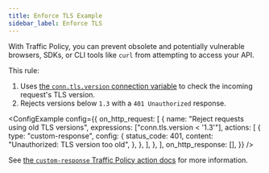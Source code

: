 ```yaml
---
title: Enforce TLS Example
sidebar_label: Enforce TLS
---
```



With Traffic Policy, you can prevent obsolete and potentially vulnerable browsers, SDKs, or CLI tools like `curl` from attempting to access your API.

This rule:

1. Uses [the `conn.tls.version` connection variable](https://ngrok.com/docs/traffic-policy/variables/connection/#conntlsversion) to check the incoming request's TLS version.
1. Rejects versions below `1.3` with a `401 Unauthorized` response.

<ConfigExample
	config={{
		on_http_request: [
			{
				name: "Reject requests using old TLS versions",
				expressions: ["conn.tls.version < '1.3'"],
				actions: [
					{
						type: "custom-response",
						config: {
							status_code: 401,
							content: "Unauthorized: TLS version too old",
						},
					},
				],
			},
		],
		on_http_response: [],
	}}
/>

See [the `custom-response` Traffic Policy action docs](/traffic-policy/actions/custom-response/) for more information.
